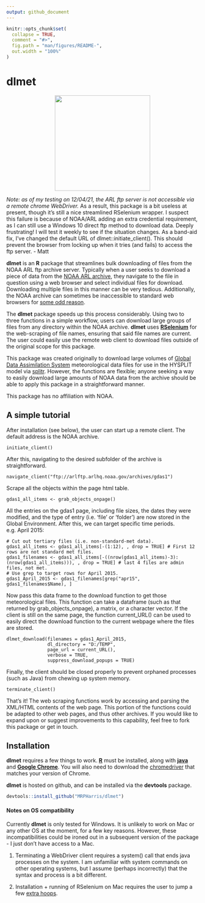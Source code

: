 ```yaml
---
output: github_document
---
```


<!-- README.md is generated from README.Rmd. Please edit that file -->

```r
knitr::opts_chunk$set(
  collapse = TRUE,
  comment = "#>",
  fig.path = "man/figures/README-",
  out.width = "100%"
)
```

# dlmet 
<p align="center">
  <img src="man/figures/dlmet_icon_update.png" height="250px" />
</p>

<!-- badges: start -->

<!-- badges: end -->

*Note: as of my testing on 12/04/21, the ARL ftp server is not accessible via a remote chrome WebDriver.* As a result, this package is a bit useless at present, though it's still a nice streamlined RSelenium wrapper. I suspect this failure is because of NOAA/ARL adding an extra credential  requirement, as I can still use a Windows 10 direct ftp method to download data. Deeply frustrating! I will test it weekly to see if the situation changes. As a band-aid fix, I've changed the default URL of dlmet::initiate_client(). This should prevent the browser from locking up when it tries (and fails) to access the ftp server. - Matt

**dlmet** is an **R** package that streamlines bulk downloading of files from the NOAA ARL ftp archive server. Typically when a user seeks to download a piece of data from the [NOAA ARL archive]("https://www.ready.noaa.gov/archives.php"), they navigate to the file in question using a web browser and select individual files for download. Downloading multiple files in this manner can be very tedious. Additionally, the NOAA archive can sometimes be inaccessible to standard web browsers for [some odd reason](https://hysplitbbs.arl.noaa.gov/viewtopic.php?t=2103).

The **dlmet** package speeds up this process considerably. Using two to three functions in a simple workflow, users can download large groups of files from any directory within the NOAA archive. **dlmet** uses [**RSelenium**](https://cran.r-project.org/web/packages/RSelenium/index.html) for the web-scraping of file names, ensuring that said file names are current. The user could easily use the remote web client to download files outside of the original scope for this package. 

This package was created originally to download large volumes of [Global Data Assimilation System](https://www.ready.noaa.gov/gdas1.php) meteorological data files for use in the HYSPLIT model via [splitr](https://github.com/rich-iannone/splitr). However, the functions are flexible; anyone seeking a way to easily download large amounts of NOAA data from the archive should be able to apply this package in a straightforward manner. 

This package has no affiliation with NOAA.

## A simple tutorial

After installation (see below), the user can start up a remote client. The default address is the NOAA archive.

```
initiate_client()
```

After this, navigating to the desired subfolder of the archive is straightforward.

```
navigate_client("ftp://arlftp.arlhq.noaa.gov/archives/gdas1")
```

Scrape all the objects within the page html table.

```
gdas1_all_items <- grab_objects_onpage()
```

All the entries on the gdas1 page, including file sizes, the dates they were modified, and the type of entry (i.e. 'file' or 'folder') are now stored in the Global Environment. After this, we can target specific time periods. e.g. April 2015:

```
# Cut out tertiary files (i.e. non-standard-met data).
gdas1_all_items <- gdas1_all_items[-(1:12), , drop = TRUE] # First 12 rows are not standard met files.
gdas1_filenames <- gdas1_all_items[-((nrow(gdas1_all_items)-3):(nrow(gdas1_all_items))), , drop = TRUE] # last 4 files are admin files, not met.
# Use grep to target rows for April 2015.
gdas1_April_2015 <- gdas1_filenames[grep("apr15", gdas1_filenames$Name), ]
```

Now pass this data frame to the download function to get those meteorological files. This function can take a dataframe (such as that returned by grab_objects_onpage), a matrix, or a character vector. If the client is still on the same page, the function current_URL() can be used to easily direct the download function to the current webpage where the files are stored. 

```
dlmet_download(filenames = gdas1_April_2015,
               dl_directory = "D:/TEMP",
               page_url = current_URL(),
               verbose = TRUE,
               suppress_download_popups = TRUE)
```

Finally, the client should be closed properly to prevent orphaned processes (such as Java) from chewing up system memory. 

```
terminate_client()
```

That's it! The web scraping functions work by accessing and parsing the XML/HTML contents of the web page. This portion of the functions could be adapted to other web pages, and thus other archives. If you would like to expand upon or suggest improvements to this capability, feel free to fork this package or get in touch. 

## Installation

**dlmet** requires a few things to work. [**R**](https://cran.r-project.org/bin/windows/base/) must be installed, along with [**java**](https://www.java.com/en/download/help/download_options.html) and [**Google Chrome**](https://www.google.com.au/intl/en_au/chrome/). You will also need to download the [chromedriver](https://chromedriver.chromium.org/downloads) that matches your version of Chrome.

**dlmet** is hosted on github, and can be installed via the **devtools** package.

```r
devtools::install_github("MRPHarris/dlmet")
```

#### Notes on OS compatibility

Currently **dlmet** is only tested for Windows. It is unlikely to work on Mac or any other OS at the moment, for a few key reasons. However, these incompatibilities could be ironed out in a subsequent version of the package - I just don't have access to a Mac.

1) Terminating a WebDriver client requires a system() call that ends java processes on the system. I am unfamiliar with system commands on other operating systems, but I assume (perhaps incorrectly) that the syntax and process is a bit different.

2) Installation + running of RSelenium on Mac requires the user to jump a few [extra hoops](https://stackoverflow.com/questions/50880725/rselenium-installation-on-macbook-with-chrome).

